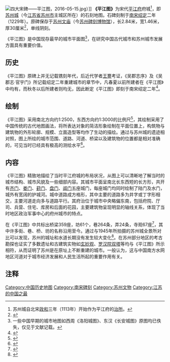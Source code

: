 [[File:四大宋碑——平江图，2016-05-15.jpg|thumb]]）]]
'''《平江图》'''为宋代[[平江府|平江府]]府城<ref>苏州城自北宋[[政和_(北宋)|政和]]三年（1113年）开始作为平江府的[[治所|治所]]。</ref>，即[[苏州城|苏州城]]（今[[江苏省|江苏省]][[苏州市|苏州市]]主城区所在）的石刻地图。石碑刻制于[[南宋|南宋]][[绍定|绍定]]二年（1229年）。原碑保存于[[苏州文庙|苏州文庙]]（今[[蘇州碑刻博物館|苏州碑刻博物馆]]），长2.84米，宽1.46米，厚30厘米<ref>{{cite web|url=http://cgrs.szlib.com/wbtd/images/008/01_3_600.htm|title=《平江图碑》|accessdate=2009-08-13|work=|publisher=苏州图书馆|deadurl=yes|archiveurl=https://web.archive.org/web/20041031041801/http://cgrs.szlib.com/wbtd/images/008/01_3_600.htm|archivedate=2004-10-31}}</ref>，单线阴刻。

《平江图》是中国现存最早的城市平面图<ref>一些中国早期的城市地图如西周《洛阳城图》、东汉《长安城图》原图均已佚失，仅见于文献记载。</ref>，在研究中国古代城市和苏州城市发展方面具有重要价值。

== 历史 ==
《平江图》原碑上并无记载镌刻年代，后近代学者[[王謇|王謇]]考证，《吴郡志序》及《吴郡志·官宇门》所记载绍定二年重建城市的章节中，凡春夏以前所建者在《平江图》中均有，而秋冬以后所建者则均无，因此断定《平江图》即刻于南宋绍定二年<ref>{{Cite book|url=https://www.worldcat.org/oclc/1050899308|title=《纵横姑苏》|last=王稼句|first=|last2=|date=2017.08|publisher=东南大学出版社|year=2017|isbn=9787564174187|edition=|location=|pages=47|chapter=|oclc=1050899308}}</ref>。

==绘制==

《平江图》采用南北方向约1:2500，东西方向约1:3000的比例尺<ref>{{cite web|url=http://www.gosuzhou.com/outweb/szzw/szzw_01/szzw_01_01/szzw_01_01_01/37216.htm|title=《现存最大的古代城市规划图--平江图》|accessdate=2009-08-13|work=|publisher=中国苏州公共信息亭}}{{dead link|date=2018年2月 |bot=InternetArchiveBot |fix-attempted=yes }}</ref>，其绘制采用了中国传统的古代地图画法，将所表达对象的简洁形象绘制在平面位置上，构筑物与建筑物的外形轮廓、规模、立面造型等均作了生动的描绘。通过与苏州城的遗迹相对照，图上所绘的城市范围、道路、河道、桥梁以及建筑物的位置都是相对准确的，可见当时已经具有极高的测绘水平<ref>{{cite book |author=同济大学城市规划教研室|title=《中国城市建设史》|year=1982 |pages=52页|publisher=中国建筑工程出版社 |location=|isbn=}}</ref>。

==内容==

《平江图》精致地描绘了当时平江府城的布局状况，从图上可以清晰地了解当时的城市结构、城市风貌及一些细部内容。其城市平面呈南北长东西短的长方形，共开有[[齐门|齐门]]、[[娄门|娄门]]、[[葑门|葑门]]、[[盘门|盘门]]、[[阊门|阊门]]五座城门，每座城门均同时绘制了陆门及水门，城外有宽阔的护城河。城中道路成方格形，其中主要的道路多为井字或丁字形相交，主要河道走向多与道路平行。其府治位于城市中央略偏东南，包括府院、厅司、兵营、住宅、库房和后面的花园，主要建筑物呈现明显的轴线关系，体现了当时地区政治军事中心的府州城市的特点。

在《平江图》中共标出桥梁359座，坊61个，巷264条，弄24条，寺观67座<ref>{{cite web|url=http://su.people.com.cn/GB/channel239/285/200704/14/551.html|title=《苏州平江图》|accessdate=2009-08-12|work=|publisher=人民网|deadurl=yes|archiveurl=https://web.archive.org/web/20080730011638/http://su.people.com.cn/GB/channel239/285/200704/14/551.html|archivedate=2008-07-30}}</ref>，其中许多街、巷、桥、坊的名称沿用至今。通过与1945年所拍摄的苏州城全景所对比可以发现，苏州的城址和水道长期没有发生较大变化<ref>{{cite web|url=http://www.ifeng.com/home/zhuanti/fhxd/whyc/whyctext/200304/12/52245.html|title=《世界遗产——平江（图文） 》|accessdate=2009-08-12|work=|publisher=凤凰网|archive-date=2018-09-16|archive-url=https://web.archive.org/web/20180916061242/http://www.ifeng.com/home/zhuanti/fhxd/whyc/whyctext/200304/12/52245.html|dead-url=no}}</ref>。在苏州部分地区的考古勘探也证实了多数遗址和古建筑实物如[[玄妙观_(苏州市)|玄妙观]]、[[罗汉院双塔|罗汉院双塔]]等均与《平江图》所示相符，从而证明了苏州是在原址上不断重建的城市。一般认为，这与中国南方水网地区河道对于城市经济发展和人民生活所起的重要作用有关。

==注释==
{{Reflist|2}}

[[Category:中国历史地图|Category:中国历史地图]]
[[Category:南宋碑刻|Category:南宋碑刻]]
[[Category:苏州文物|Category:苏州文物]]
[[Category:江苏的中国之最|Category:江苏的中国之最]]